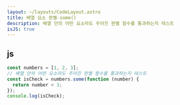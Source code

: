 ```yaml
---
layout: ~/layouts/CodeLayout.astro
title: 배열 요소 판별-some()
description: 배열 안의 어떤 요소라도 주어진 판별 함수를 통과하는지 테스트
isJS: true
---
```


## js

```js
const numbers = [1, 2, 3];
// 배열 안의 어떤 요소라도 주어진 판별 함수를 통과하는지 테스트
const isCheck = numbers.some(function (number) {
  return number < 3;
});
console.log(isCheck);
```
